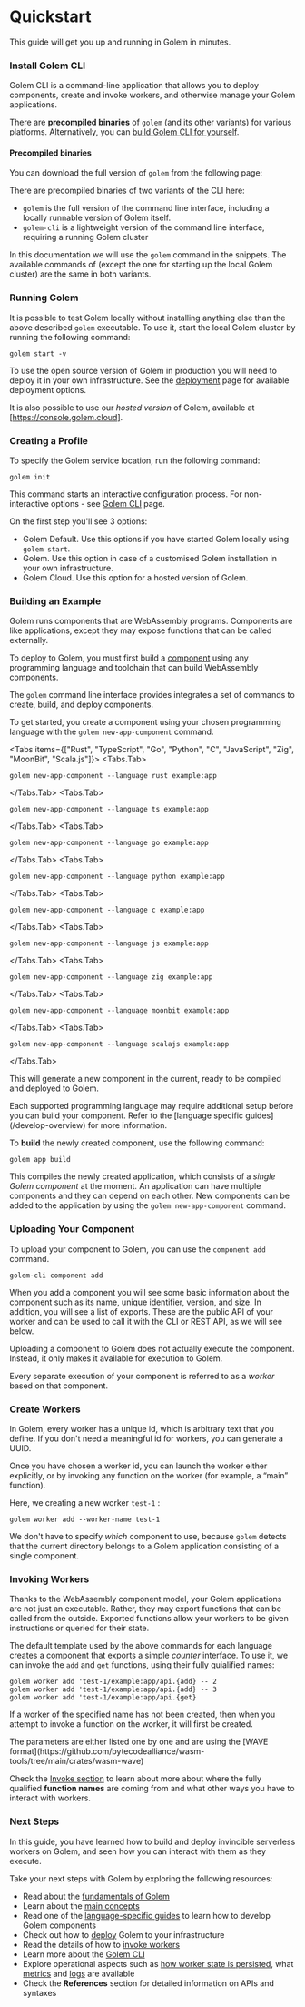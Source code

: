 
# Quickstart

This guide will get you up and running in Golem in minutes.

### Install Golem CLI

Golem CLI is a command-line application that allows you to deploy components,
create and invoke workers, and otherwise manage your Golem applications.

There are **precompiled binaries** of `golem` (and its other variants) for
various platforms. Alternatively, you can [build Golem CLI for yourself](/cli/install-from-source).

#### Precompiled binaries

You can download the full version of `golem` from the following page:

<Cards num={1}>
  <Card
    title="Golem CLI Releases"
    href="https://github.com/golemcloud/golem-cli/releases"
  />
</Cards>

There are precompiled binaries of two variants of the CLI here:

- `golem` is the full version of the command line interface, including a locally runnable version of Golem itself.
- `golem-cli` is a lightweight version of the command line interface, requiring a running Golem cluster

In this documentation we will use the `golem` command in the snippets. The available commands of (except the one for starting up the local Golem cluster) are the same in both variants.

### Running Golem

It is possible to test Golem locally without installing anything else than the above described `golem` executable. To use it, start the local Golem cluster by running the following command:

```shell copy
golem start -v
```

To use the open source version of Golem in production you will need to deploy it in your own infrastructure. See the [deployment](deploy) page for available deployment options.

It is also possible to use our _hosted version_ of Golem, available at [https://console.golem.cloud].

### Creating a Profile

To specify the Golem service location, run the following command:

```shell copy
golem init
```

This command starts an interactive configuration process. For non-interactive options - see [Golem CLI](cli) page.

On the first step you'll see 3 options:

- Golem Default. Use this options if you have started Golem locally using `golem start`.
- Golem. Use this option in case of a customised Golem installation in your own infrastructure.
- Golem Cloud. Use this option for a hosted version of Golem.

### Building an Example

Golem runs components that are WebAssembly programs. Components are like
applications, except they may expose functions that can be called externally.

To deploy to Golem, you must first build a [component](concepts/components)
using any programming language and toolchain that can build WebAssembly
components.

The `golem` command line interface provides integrates a set of commands to create, build, and deploy components.

To get started, you create a component using your chosen programming language with the `golem new-app-component` command.

<Tabs items={["Rust", "TypeScript", "Go", "Python", "C", "JavaScript", "Zig", "MoonBit", "Scala.js"]}>
  <Tabs.Tab>
  ```shell copy
  golem new-app-component --language rust example:app
  ```
  </Tabs.Tab>
  <Tabs.Tab>
  ```shell copy
  golem new-app-component --language ts example:app
  ```
  </Tabs.Tab>
  <Tabs.Tab>
  ```shell copy
  golem new-app-component --language go example:app
  ```
  </Tabs.Tab>
  <Tabs.Tab>
  ```shell copy
  golem new-app-component --language python example:app
  ```
  </Tabs.Tab>
  <Tabs.Tab>
  ```shell copy
  golem new-app-component --language c example:app
  ```
  </Tabs.Tab>
  <Tabs.Tab>
  ```shell copy
  golem new-app-component --language js example:app
  ```
  </Tabs.Tab>
  <Tabs.Tab>
  ```shell copy
  golem new-app-component --language zig example:app
  ```
  </Tabs.Tab>
  <Tabs.Tab>
  ```shell copy
  golem new-app-component --language moonbit example:app
  ```
  </Tabs.Tab>
  <Tabs.Tab>
  ```shell copy
  golem new-app-component --language scalajs example:app
  ```
  </Tabs.Tab>
</Tabs>

This will generate a new component in the current, ready to be compiled and deployed to Golem.

<Callout type="warning">
    Each supported programming language may require additional setup before you can build your component. Refer to the [language specific guides](/develop-overview) for more information.
</Callout>

To **build** the newly created component, use the following command:

```shell copy
golem app build
```

This compiles the newly created application, which consists of a _single Golem component_ at the moment. An application can have multiple components and they can depend on each other. New components can be added to the application by using the `golem new-app-component` command.

### Uploading Your Component

To upload your component to Golem, you can use the `component add` command.

```shell copy
golem-cli component add
```

When you add a component you will see some basic information about the component such as its name, unique identifier, version, and size. In addition, you will see a list of exports. These are the public API of your worker and can be used to call it with the CLI or REST API, as we will see below.

Uploading a component to Golem does not actually execute the component. Instead, it only makes it available for execution to Golem.

Every separate execution of your component is referred to as a _worker_ based on that component.

### Create Workers

In Golem, every worker has a unique id, which is arbitrary text that you define. If you don't need a meaningful id for workers, you can generate a UUID.

Once you have chosen a worker id, you can launch the worker either explicitly, or by invoking any function on the worker (for example, a “main” function).

Here, we creating a new worker `test-1` :

```shell copy
golem worker add --worker-name test-1
```

We don't have to specify _which_ component to use, because `golem` detects that the current directory belongs to a Golem application consisting of a single component.

### Invoking Workers

Thanks to the WebAssembly component model, your Golem applications are not just an executable. Rather, they may export functions that can be called from the outside. Exported functions allow your workers to be given instructions or queried for their state.

The default template used by the above commands for each language creates a component that exports a simple _counter_ interface. To use it, we can invoke the `add` and `get` functions, using their fully quialified names:

```shell copy
golem worker add 'test-1/example:app/api.{add} -- 2
golem worker add 'test-1/example:app/api.{add} -- 3
golem worker add 'test-1/example:app/api.{get}
```

If a worker of the specified name has not been created, then when you attempt to invoke a function on the worker, it will first be created.

<Callout type="info">
The parameters are either listed one by one and are using the [WAVE format](https://github.com/bytecodealliance/wasm-tools/tree/main/crates/wasm-wave)
</Callout>

Check the [Invoke section](invoke) to learn about more about where the fully qualified **function names** are coming from and what other ways you have to interact with workers.

### Next Steps

In this guide, you have learned how to build and deploy invincible serverless workers on Golem, and seen how you can interact with them as they execute.

Take your next steps with Golem by exploring the following resources:

- Read about the [fundamentals of Golem](fundamentals)
- Learn about the [main concepts](concepts)
- Read one of the [language-specific guides](develop-overview) to learn how to develop Golem components
- Check out how to [deploy](deploy) Golem to your infrastructure
- Read the details of how to [invoke workers](invoke)
- Learn more about the [Golem CLI](cli)
- Explore operational aspects such as [how worker state is persisted](operate/persistence), what [metrics](operate/metrics) and [logs](operate/logs) are available
- Check the **References** section for detailed information on APIs and syntaxes
